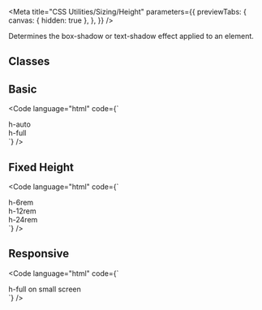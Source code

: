 
<Meta
  title="CSS Utilities/Sizing/Height"
  parameters={{
    previewTabs: {
      canvas: { hidden: true },
    },
  }}
/>

<Banner label="Height" section="CSS Utilities" color="yellow" puzzle />

<Lead>Determines the box-shadow or text-shadow effect applied to an element.</Lead>

## Classes

<CssSizingHeight />

## Basic

<Code
  language="html"
  code={`
<div class="flex flex-wrap align-items-center justify-content-center">
  <div class="radius-normal bg-green-2 w-12rem h-6rem p-small m-small">
    <div class="h-auto radius-normal bg-green-4 p-small flex align-items-center justify-content-center">h-auto</div>
  </div>
  <div class="radius-normal bg-green-2 w-12rem h-6rem p-small m-small">
    <div class="h-full radius-normal bg-green-4 p-small flex align-items-center justify-content-center">h-full</div>
  </div>
</div>
`}
/>

## Fixed Height

<Code
  language="html"
  code={`
<div class="flex flex-row flex-wrap align-items-center justify-content-center">
  <div class="h-6rem radius-normal bg-green-4 p-small m-small flex align-items-center justify-content-center">h-6rem</div>
  <div class="h-12rem radius-normal bg-green-4 p-small m-small flex align-items-center justify-content-center">h-12rem</div>
  <div class="h-24rem radius-normal bg-green-4 p-small m-small flex align-items-center justify-content-center">h-24rem</div>
</div>
`}
/>

## Responsive

<Code
  language="html"
  code={`
<div class="flex flex-wrap align-items-center justify-content-center">
  <div class="radius-normal bg-green-2 w-16rem h-8rem p-small m-small">
    <div class="h-full tablet:h-auto radius-normal bg-green-4 p-small flex align-items-center justify-content-center">h-full on small screen</div>
  </div>
</div>
`}
/>

<Footer>
  <LinkCards>
    <LinkCard
      pageTitle="Tokens/Overview"
      description="Design tokens serve as the definitive source for naming and storing design choices."
    />
  </LinkCards>
</Footer>
